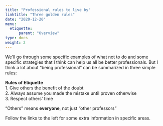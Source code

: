 ```yaml
---
title: "Professional rules to live by"
linktitle: "Three golden rules"
date: "2020-12-20"
menu:
  etiquette:
      parent: "Overview"
type: docs
weight: 2
---
```


We'll go through some specific examples of what not to do and some specific strategies that I think can help us all be better professionals. But I think a lot about "being professional" can be summarized in three simple rules:

:::fyi
**Rules of Etiquette**<br>
  1. Give others the benefit of the doubt<br>
  2. Always assume you made the mistake until proven otherwise<br>
  3. Respect others' time

"Others" means **everyone**, not just "other professors"
:::

Follow the links to the left for some extra information in specific areas.